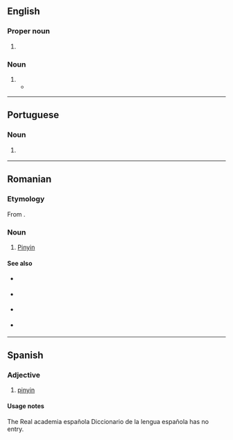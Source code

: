 ==English==

===Proper noun===
{{en-proper noun|-}}

# {{alternative spelling of|en|Pinyin}}

===Noun===
{{en-noun|?}}

# {{alternative spelling of|en|Pinyin}}
#* {{seeCites|en}}

----

==Portuguese==

===Noun===
{{pt-noun|m|-}}

# {{l|en|Pinyin}} {{gloss|romanisation standard for Mandarin Chinese}}

----

==Romanian==

===Etymology===
From {{der|ro|cmn|sc=Hani|拼音|tr=pīnyīn}}.

===Noun===
{{ro-noun|n|-}}

# [[Pinyin]]

====See also====
{{top2}}
* {{l|ro|plat}} {{qualifier|1st tone}}
* {{l|ro|crescând}} {{qualifier|2nd tone}}
{{mid2}}
* {{l|ro|scăzând-crescând}} {{qualifier|3rd tone}}
* {{l|ro|scăzând}} {{qualifier|4th tone}}
{{bottom}}

----

==Spanish==
{{rfc|es|adjective or noun? not in RAE to check. to me it would be a noun with no plural form}}

===Adjective===
{{es-adj}}

# [[#English|pinyin]]

====Usage notes====
The Real academia española Diccionario de la lengua española has no entry.